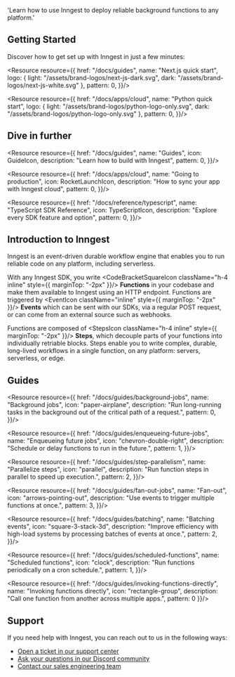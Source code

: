
  'Learn how to use Inngest to deploy reliable background functions to any platform.'

<HeroPattern/>

<Home/>

## Getting Started

Discover how to get set up with Inngest in just a few minutes:

<ResourceGrid cols={3} border={false}>

  <Resource resource={{
    href: "/docs/guides",
    name: "Next.js quick start",
    logo: { light: "/assets/brand-logos/next-js-dark.svg", dark: "/assets/brand-logos/next-js-white.svg" },
    pattern: 0,
  }}/>

  <Resource resource={{
    href: "/docs/apps/cloud",
    name: "Python quick start",
    logo: { light: "/assets/brand-logos/python-logo-only.svg", dark: "/assets/brand-logos/python-logo-only.svg" },
    pattern: 0,
  }}/>

</ResourceGrid>

## Dive in further

<ResourceGrid cols={3} border={false}>

  <Resource resource={{
    href: "/docs/guides",
    name: "Guides",
    icon: GuideIcon,
    description: "Learn how to build with Inngest",
    pattern: 0,
  }}/>

  <Resource resource={{
    href: "/docs/apps/cloud",
    name: "Going to production",
    icon: RocketLaunchIcon,
    description: "How to sync your app with Inngest cloud",
    pattern: 0,
  }}/>

  <Resource resource={{
    href: "/docs/reference/typescript",
    name: "TypeScript SDK Reference",
    icon: TypeScriptIcon,
    description: "Explore every SDK feature and option",
    pattern: 0,
  }}/>

</ResourceGrid>

## Introduction to Inngest

Inngest is an event-driven durable workflow engine that enables you to run reliable code on any platform, including serverless.

With any Inngest SDK, you write <CodeBracketSquareIcon className="h-4 inline" style={{ marginTop: "-2px" }}/> **Functions** in your codebase and make them available to Inngest using an HTTP endpoint. Functions are triggered by <EventIcon className="inline" style={{ marginTop: "-2px" }}/> **Events** which can be sent with our SDKs, via a regular POST request, or can come from an external source such as webhooks.

Functions are composed of <StepsIcon className="h-4 inline" style={{ marginTop: "-2px" }}/> **Steps**, which decouple parts of your functions into individually retriable blocks. Steps enable you to write complex, durable, long-lived workflows in a single function, on any platform: servers, serverless, or edge.

## Guides

<ResourceGrid cols={3}>

<Resource resource={{
  href: "/docs/guides/background-jobs",
  name: "Background jobs",
  icon: "paper-airplane",
  description: "Run long-running tasks in the background out of the critical path of a request.",
  pattern: 0,
}}/>

<Resource resource={{
  href: "/docs/guides/enqueueing-future-jobs",
  name: "Enqueueing future jobs",
  icon: "chevron-double-right",
  description: "Schedule or delay functions to run in the future.",
  pattern: 1,
}}/>

<Resource resource={{
  href: "/docs/guides/step-parallelism",
  name: "Parallelize steps",
  icon: "parallel",
  description: "Run function steps in parallel to speed up execution.",
  pattern: 2,
}}/>

<Resource resource={{
  href: "/docs/guides/fan-out-jobs",
  name: "Fan-out",
  icon: "arrows-pointing-out",
  description: "Use events to trigger multiple functions at once.",
  pattern: 3,
}}/>

<Resource resource={{
  href: "/docs/guides/batching",
  name: "Batching events",
  icon: "square-3-stack-3d",
  description: "Improve efficiency with high-load systems by processing batches of events at once.",
  pattern: 2,
}}/>

<Resource resource={{
  href: "/docs/guides/scheduled-functions",
  name: "Scheduled functions",
  icon: "clock",
  description: "Run functions periodically on a cron schedule.",
  pattern: 1,
}}/>

<Resource resource={{
  href: "/docs/guides/invoking-functions-directly",
  name: "Invoking functions directly",
  icon: "rectangle-group",
  description: "Call one function from another across multiple apps.",
  pattern: 0
}}/>

</ResourceGrid>

## Support

If you need help with Inngest, you can reach out to us in the following ways:

* [Open a ticket in our support center](https://app.inngest.com/support)
* [Ask your questions in our Discord community](/discord)
* [Contact our sales engineering team](/contact?ref=docs)
